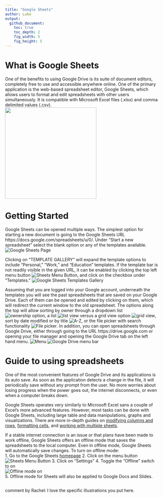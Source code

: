 ```yaml
---
title: "Google Sheets"
author: Luke
output:
  github_document:
    toc: true
    toc_depth: 2
    fig_width: 5
    fig_height: 5
---
```


# What is Google Sheets
One of the benefits to using Google Drive is its suite of document editors, completely free to use and accessible anywhere online. One of the primary application is the web-based spreadsheet editor, Google Sheets, which allows users to format and edit spreadsheets with other users simultaneously. It is compatible with Microsoft Excel files (.xlsx) and comma delimited values (.csv).  
<img src="https://user-images.githubusercontent.com/21327023/26968653-ca88f84e-4cd0-11e7-9f7f-006eff1dd41e.png" width="300">

# Getting Started
Google Sheets can be opened multiple ways. The simplest option for starting a new document is going to the Google Sheets URL https://docs.google.com/spreadsheets/u/0/. Under "Start a new spreadsheet" select the blank option or any of the templates available. 
![Google Sheets Page](https://user-images.githubusercontent.com/21327023/26968650-c79d6458-4cd0-11e7-8107-004b4813cd69.png)

Clicking on "TEMPLATE GALLERY" will expand the template options to include "Personal," "Work," and "Education" templates. If the template bar is not readily visible in the given URL, it can be enabled by clicking the top left menu button ![Sheets Menu Button](https://user-images.githubusercontent.com/21327023/26970155-4fea4740-4cd6-11e7-99a4-5f2b9c1046dd.png), and click on the checkbox under "Templates."
![Google Sheets Templates Gallery](https://user-images.githubusercontent.com/21327023/26968642-c1fbb220-4cd0-11e7-8d4e-8c27a3bd070b.png)

Assuming that you are logged into your Google account, underneath the templates you will see the past spreadsheets that are saved on your Google Drive. Each of them can be opened and edited by clicking on them, which will redirect the current window to the old spreadsheet. The options along the top will allow sorting by owner through a dropdown list ![ownership option](https://user-images.githubusercontent.com/21327023/26970702-4e18fdec-4cd8-11e7-840f-cc14b4b80cd2.png), a list ![list view](https://user-images.githubusercontent.com/21327023/26970705-4e1f7bb8-4cd8-11e7-8de6-36fa71efdeba.png) versus a grid view option ![grid view](https://user-images.githubusercontent.com/21327023/26970900-042c6006-4cd9-11e7-80de-8cc420cfc0fc.png), sort by date modified or by title ![A-Z](https://user-images.githubusercontent.com/21327023/26970706-4e218e94-4cd8-11e7-8e4c-b4b03d845927.png), or the file picker with search functionality ![File picker](https://user-images.githubusercontent.com/21327023/26970704-4e1bdf44-4cd8-11e7-87ce-397cfafa0ec7.png). In addition, you can open spreadsheets through Google Drive, either through going to the URL https://drive.google.com or opening your file manager and opening the Google Drive tab on the left hand menu. 
![Menu](https://user-images.githubusercontent.com/21327023/26968890-b6ee7d62-4cd1-11e7-96ea-7246fe7ccfce.png)
![Google Drive menu bar](https://user-images.githubusercontent.com/21327023/26968889-b6edc7e6-4cd1-11e7-989a-60968cadd8de.png)

# Guide to using spreadsheets
One of the most convenient features of Google Drive and its applications is its auto save. As soon as the application detects a change in the file, it will periodically save without any prompt from the user. No more worries about losing progress when the power goes out, the internet disconnects, or even when a computer breaks down. 

Google Sheets operates very similarly to Microsoft Excel sans a couple of Excel's more advanced features. However, most tasks can be done with Google Sheets, including large table and data manipulations, graphs and visualizations. There are more in-depth guides on [modifying columns and rows](https://www.gcflearnfree.org/googlespreadsheets/modifying-columns-rows-and-cells/1/), [formatting cells](https://www.gcflearnfree.org/googlespreadsheets/formatting-cells/1/), and [working with multiple sheets](https://www.gcflearnfree.org/googlespreadsheets/working-with-multiple-sheets/1/).

If a stable internet connection is an issue or that plans have been made to work offline, Google Sheets offers an offline mode that saves the spreadsheets to the local computer. Even in offline mode, Google Sheets will automatically save changes. 
To turn on offline mode:  
1. Go to the Google Sheets [homepage](https://docs.google.com/spreadsheets/u/0/) 
2. Click on the menu button ![Sheets Menu Button](https://user-images.githubusercontent.com/21327023/26970155-4fea4740-4cd6-11e7-99a4-5f2b9c1046dd.png)
3. Click on "Settings"
4. Toggle the "Offline" switch to on  
![Offline mode on](https://user-images.githubusercontent.com/21327023/26970156-4febf0b8-4cd6-11e7-87b2-2cb5d40ef7f6.png)  
5. Offline mode for Sheets will also be applied to Google Docs and Slides.

##
comment by Rachel: I love the specific illustrations you put here.
